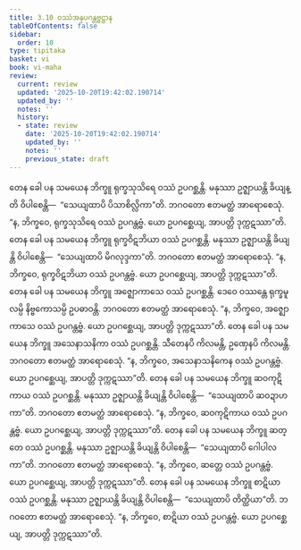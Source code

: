 ```yaml
---
title: 3.10 ဝဿံအနုပဂန္တဗ္ဗဋ္ဌာန
tableOfContents: false
sidebar:
  order: 10
type: tipitaka
basket: vi
book: vi-maha
review:
  current: review
  updated: '2025-10-20T19:42:02.190714'
  updated_by: ''
  notes: ''
  history:
  - state: review
    date: '2025-10-20T19:42:02.190714'
    updated_by: ''
    notes: ''
    previous_state: draft
---
```



<DynamicBreadcrumb />


<ReviewStatus review={frontmatter.review} showDetails={true} />

<HypothesisAnnotation frontmatter={frontmatter} />

<Division number="204" book="vi-maha" e="ch" v="3" p="212">

<Paragraph number="909" book="vi-maha">
တေန ခေါ ပန သမယေန ဘိက္ခူ ရုက္ခသုသိရေ ဝဿံ ဥပဂစ္ဆန္တိ. မနုဿာ ဥဇ္ဈာယန္တိ ခိယျန္တိ ဝိပါစေန္တိ—  “သေယျထာပိ ပိသာစိလ္လိကာ”တိ. ဘဂဝတော ဧတမတ္ထံ အာရောစေသုံ. “န, ဘိက္ခဝေ, ရုက္ခသုသိရေ ဝဿံ ဥပဂန္တဗ္ဗံ. ယော ဥပဂစ္ဆေယျ, အာပတ္တိ ဒုက္ကဋဿာ”တိ.
</Paragraph>

<Paragraph number="910" book="vi-maha">
တေန ခေါ ပန သမယေန ဘိက္ခူ ရုက္ခဝိဋဘိယာ ဝဿံ ဥပဂစ္ဆန္တိ. မနုဿာ ဥဇ္ဈာယန္တိ ခိယျန္တိ ဝိပါစေန္တိ—  “သေယျထာပိ မိဂလုဒ္ဒကာ”တိ. ဘဂဝတော ဧတမတ္ထံ အာရောစေသုံ. “န, ဘိက္ခဝေ, ရုက္ခဝိဋဘိယာ ဝဿံ ဥပဂန္တဗ္ဗံ. ယော ဥပဂစ္ဆေယျ, အာပတ္တိ ဒုက္ကဋဿာ”တိ.
</Paragraph>

<Paragraph number="911" book="vi-maha">
တေန ခေါ ပန သမယေန ဘိက္ခူ အဇ္ဈောကာသေ ဝဿံ ဥပဂစ္ဆန္တိ. ဒေဝေ ဝဿန္တေ ရုက္ခမူလမ္ပိ နိဗ္ဗကောသမ္ပိ ဥပဓာဝန္တိ. ဘဂဝတော ဧတမတ္ထံ အာရောစေသုံ. “န, ဘိက္ခဝေ, အဇ္ဈောကာသေ ဝဿံ ဥပဂန္တဗ္ဗံ. ယော ဥပဂစ္ဆေယျ, အာပတ္တိ ဒုက္ကဋဿာ”တိ.
</Paragraph>

<Paragraph number="912" book="vi-maha">
တေန ခေါ ပန သမယေန ဘိက္ခူ အသေနာသနိကာ ဝဿံ ဥပဂစ္ဆန္တိ. သီတေနပိ ကိလမန္တိ, ဥဏှေနပိ ကိလမန္တိ. ဘဂဝတော ဧတမတ္ထံ အာရောစေသုံ. “န, ဘိက္ခဝေ, အသေနာသနိကေန ဝဿံ ဥပဂန္တဗ္ဗံ. ယော ဥပဂစ္ဆေယျ, အာပတ္တိ ဒုက္ကဋဿာ”တိ.
</Paragraph>

<Paragraph number="913" book="vi-maha">
တေန ခေါ ပန သမယေန ဘိက္ခူ ဆဝကုဋိကာယ ဝဿံ ဥပဂစ္ဆန္တိ. မနုဿာ ဥဇ္ဈာယန္တိ ခိယျန္တိ ဝိပါစေန္တိ—  “သေယျထာပိ ဆဝဍာဟကာ”တိ. ဘဂဝတော ဧတမတ္ထံ အာရောစေသုံ. “န, ဘိက္ခဝေ, ဆဝကုဋိကာယ ဝဿံ ဥပဂန္တဗ္ဗံ. ယော ဥပဂစ္ဆေယျ, အာပတ္တိ ဒုက္ကဋဿာ”တိ.
</Paragraph>

<Paragraph number="914" book="vi-maha">
တေန ခေါ ပန သမယေန ဘိက္ခူ ဆတ္တေ ဝဿံ ဥပဂစ္ဆန္တိ. မနုဿာ ဥဇ္ဈာယန္တိ ခိယျန္တိ ဝိပါစေန္တိ—  “သေယျထာပိ ဂေါပါလကာ”တိ. ဘဂဝတော ဧတမတ္ထံ အာရောစေသုံ. “န, ဘိက္ခဝေ, ဆတ္တေ ဝဿံ ဥပဂန္တဗ္ဗံ. ယော ဥပဂစ္ဆေယျ, အာပတ္တိ ဒုက္ကဋဿာ”တိ.
</Paragraph>

<Paragraph number="915" book="vi-maha">
တေန ခေါ ပန သမယေန ဘိက္ခူ စာဋိယာ ဝဿံ ဥပဂစ္ဆန္တိ. မနုဿာ ဥဇ္ဈာယန္တိ ခိယျန္တိ ဝိပါစေန္တိ—  “သေယျထာပိ တိတ္ထိယာ”တိ. ဘဂဝတော ဧတမတ္ထံ အာရောစေသုံ. “န, ဘိက္ခဝေ, စာဋိယာ ဝဿံ ဥပဂန္တဗ္ဗံ. ယော ဥပဂစ္ဆေယျ, အာပတ္တိ ဒုက္ကဋဿာ”တိ.
</Paragraph>
</Division>